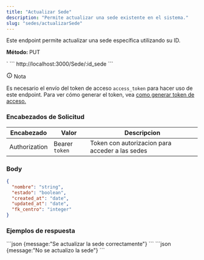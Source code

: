 ```yaml
---
title: "Actualizar Sede"
description: "Permite actualizar una sede existente en el sistema."
slug: "sedes/actualizarSede"
---
```


Este endpoint permite actualizar una sede específica utilizando su ID.

<p> 
<strong>Método: </strong><span class="sl-badge note small astro-avdet4wd">PUT</span>
</p>`

<Tabs>
  <TabItem label="Endpoint">
  ```
  http://localhost:3000/Sede/:id_sede
  ```
  </TabItem>
</Tabs>

<aside aria-label="Nota" class="starlight-aside starlight-aside--note"> <p class="starlight-aside__title" aria-hidden="true"> <svg aria-hidden="true" class="starlight-aside__icon astro-c6vsoqas" width="16" height="16" viewBox="0 0 24 24" fill="currentColor" style="--sl-icon-size: 1em;"><path d="M12 11a1 1 0 0 0-1 1v4a1 1 0 0 0 2 0v-4a1 1 0 0 0-1-1Zm.38-3.92a1 1 0 0 0-.76 0 1 1 0 0 0-.33.21 1.15 1.15 0 0 0-.21.33 1 1 0 0 0 .21 1.09c.097.088.209.16.33.21A1 1 0 0 0 13 8a1.05 1.05 0 0 0-.29-.71 1 1 0 0 0-.33-.21ZM12 2a10 10 0 1 0 0 20 10 10 0 0 0 0-20Zm0 18a8 8 0 1 1 0-16.001A8 8 0 0 1 12 20Z"></path></svg> Nota </p> 
Es necesario el envío del token de acceso <code>access_token</code> para hacer uso de este endpoint. Para ver cómo generar el token, vea <a href="/usuarios/login">como generar token de acceso.</a></aside>

<h3>Encabezados de Solicitud</h3>

| Encabezado | Valor | Descripcion
|----------|-------| -------
| Authorization |  Bearer `token` | Token con autorizacion para acceder a las sedes

### Body

```json
{
  "nombre": "string",
  "estado": "boolean",
  "created_at": "date",
  "updated_at": "date",
  "fk_centro": "integer"
}
```

<h3>Ejemplos de respuesta</h3>

<Tabs>
  <TabItem label="Status 200">
  ```json
  {message:"Se actualizar la sede  correctamente"}
  ```
  </TabItem>

  <TabItem label="Status 400">
  ```json
  {message:"No se actualizo la sede"}
  ```
  </TabItem>
</Tabs>